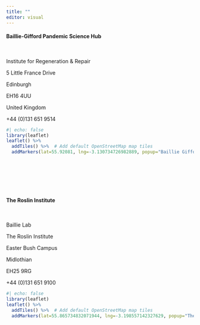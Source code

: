 ```yaml
---
title: ""
editor: visual
---
```


#### Baillie-Gifford Pandemic Science Hub

<br />

Institute for Regeneration & Repair

5 Little France Drive

Edinburgh

EH16 4UU

United Kingdom

<i class="bi bi-telephone"></i> +44 (0)131 651 9514

```r
#| echo: false
library(leaflet)
leaflet() %>%
  addTiles() %>%  # Add default OpenStreetMap map tiles
  addMarkers(lat=55.92081, lng=-3.130734726982889, popup="Baillie Gifford Pandemic Science Hub")
```

<br />

<br />

<br />

#### The Roslin Institute

<br />

Baillie Lab

The Roslin Institute

Easter Bush Campus

Midlothian

EH25 9RG

<i class="bi bi-telephone"></i> +44 (0)131 651 9100

```r
#| echo: false
library(leaflet)
leaflet() %>%
  addTiles() %>%  # Add default OpenStreetMap map tiles
  addMarkers(lat=55.865734832071944, lng=-3.198557142327629, popup="The Roslin Institute")
```
